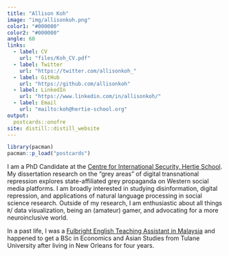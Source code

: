 ```yaml
---
title: "Allison Koh"
image: "img/allisonkoh.png"
color1: "#000000"
color2: "#000000"
angle: 60
links:
  - label: CV
    url: "files/Koh_CV.pdf"
  - label: Twitter
    url: "https://twitter.com/allisonkoh_"
  - label: GitHub
    url: "https://github.com/allisonkoh"
  - label: LinkedIn
    url: "https://www.linkedin.com/in/allisonkoh/"
  - label: Email
    url: "mailto:koh@hertie-school.org"
output:
  postcards::onofre
site: distill::distill_website
---
```


```r
library(pacman)
pacman::p_load("postcards")
```


<!-- ## Hello! -->

I am a PhD Candidate at the [Centre for International Security, Hertie School](https://www.hertie-school.org/en/international-security). My dissertation research on the "grey areas" of digital transnational repression explores state-affiliated grey propaganda on Western social media platforms. I am broadly interested in studying disinformation, digital repression, and applications of natural language processing in social science research. Outside of my research, I am enthusiastic about all things `R`/ data visualization, being an (amateur) gamer, and advocating for a more neuroinclusive world.   

In a past life, I was a [Fulbright English Teaching Assistant in Malaysia](https://fulbrightmalaysiaeta.wordpress.com/) and happened to get a BSc in Economics and Asian Studies from Tulane University after living in New Orleans for four years. 

<!-- My experiences with internet/life under authoritarianism that inform my research stem from three years of studying Mandarin Chinese, and a year of living in Shanghai and Beijing. -->